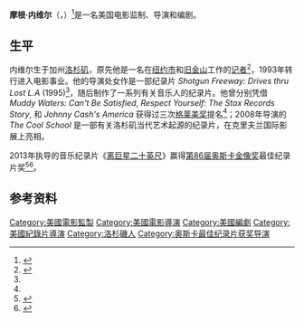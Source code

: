 {{Infobox person
| name                      = Morgan Neville 
| image                     = Morgan Neville Deauville 2013.jpg
| image_size                = 
| alt                       = 
| caption                   = 2013年9月
| birth_date                = {{Birth date and age|1967|10|10}} 
| birth_place               = [[加州|加州]][[洛杉矶|洛杉矶]]
| nationality               = 
| education                 = 
| alma_mater                = 
| occupation                = 电影监制、导演和编剧
| years_active              = 1993年-现在
| employer                  = 
| organization              = 
| agent                     = 
| known_for                 = 
| notable_works             = ''[[20_Feet_from_Stardom|20 Feet from Stardom]]''
| style                     = 
| influences                = 
| influenced                = 
| awards                    = 
| website                   = <!-- {{URL|Example.com}} -->
| footnotes                 = 
| box_width                 = 
}}
'''摩根·内维尔'''（{{lang-en|Morgan Neville}}，{{bd|1967年|10月10日||}}）<ref name="filmreference">{{cite web |url=http://www.filmreference.com/film/52/Morgan-Neville.html |title=Morgan Neville Biography (1967-) |work=filmreference.com |year=2014 |accessdate=February 24, 2014 |archive-date=2018-10-04 |archive-url=https://web.archive.org/web/20181004161705/http://www.filmreference.com/film/52/Morgan-Neville.html |dead-url=no }}</ref>是一名美国电影监制、导演和编剧。

== 生平 ==
内维尔生于加州[[洛杉矶|洛杉矶]]，原先他是一名在[[纽约市|纽约市]]和[[旧金山|旧金山]]工作的[[记者|记者]]<ref name="tremolo">{{cite web |url=http://tremoloproductions.com/about-us/ |title=Morgan Neville |work=Tremolo Productions |year=2014 |accessdate=February 24, 2014 |deadurl=yes |archiveurl=https://web.archive.org/web/20140227193626/http://tremoloproductions.com/about-us/ |archivedate=2014年2月27日 }}</ref>，1993年转行进入电影事业。他的导演处女作是一部纪录片 ''Shotgun Freeway: Drives thru Lost L.A'' (1995)<ref name="filmreference"/>，随后制作了一系列有关音乐人的纪录片。他曾分别凭借 ''Muddy Waters: Can't Be Satisfied'', ''Respect Yourself: The Stax Records Story'', 和 ''Johnny Cash's America'' 获得过三次[[格莱美奖|格莱美奖]]提名<ref name="tremolo"/>；2008年导演的 ''The Cool School'' 是一部有关洛杉矶当代艺术起源的纪录片，在克里夫兰国际影展上亮相。

2013年执导的音乐纪录片《[[离巨星二十英尺|离巨星二十英尺]]》赢得[[第86届奥斯卡金像奖|第86届奥斯卡金像奖]]最佳纪录片奖<ref>{{cite web |first=Andrew |last=Pulver |url=http://www.theguardian.com/film/2014/mar/03/20-feet-from-stardom-wins-best-documentary-oscar |title=20 Feet from Stardom wins best documentary Oscar |work=[[The_Guardian|The Guardian]] |date=March 3, 2014 |accessdate=March 3, 2014 |archive-date=2017-12-01 |archive-url=https://web.archive.org/web/20171201044502/https://www.theguardian.com/film/2014/mar/03/20-feet-from-stardom-wins-best-documentary-oscar |dead-url=no }}</ref><ref>{{cite web |first=Mark |last=Olsen |url=http://www.latimes.com/entertainment/envelope/moviesnow/la-et-mn-oscars-2014-documentary-winner-20-feet-from-stardom-20140302,0,2870856.story |title=Oscars 2014: '20 Feet From Stardom' wins for documentary |work=[[LA_Times|LA Times]] |date=March 2, 2014 |accessdate=March February 3, 2014 |archive-date=2014-04-22 |archive-url=https://web.archive.org/web/20140422183917/http://www.latimes.com/entertainment/envelope/moviesnow/la-et-mn-oscars-2014-documentary-winner-20-feet-from-stardom-20140302,0,2870856.story |dead-url=no }}</ref>。

==参考资料==
{{reflist}}

{{DEFAULTSORT:Neville, Morgan}}
[[Category:美國電影監製|Category:美國電影監製]]
[[Category:美國電影導演|Category:美國電影導演]]
[[Category:美國編劇|Category:美國編劇]]
[[Category:美國紀錄片導演|Category:美國紀錄片導演]]
[[Category:洛杉磯人|Category:洛杉磯人]]
[[Category:奥斯卡最佳纪录片获奖导演|Category:奥斯卡最佳纪录片获奖导演]]